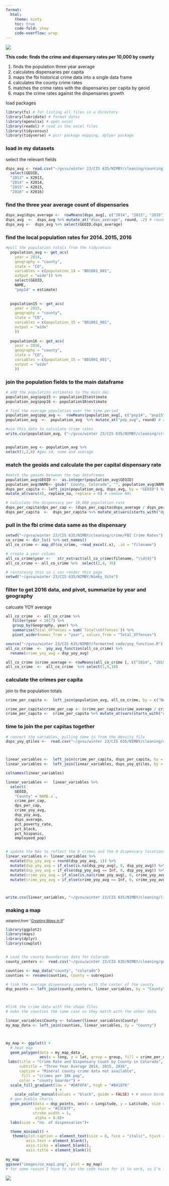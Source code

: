 ---
format:
  html:
    theme: minty
    toc: true
    code-fold: show
    code-overflow: wrap
---

![](images/per%20capita.png)

**This code: finds the crime and dispensary rates per 10,000 by county**

1.  finds the population three year average
2.  calculates dispensaries per capita
3.  maps the fbi historical crime data into a single data frame
4.  calculates the county crime rates
5.  matches the crime rates with the dispensaries per capita by geoid
6.  maps the crime rates against the dispensaries growth

load packages

```{r, echo=FALSE, warning=FALSE}
library(fs) # for listing all files in a directory
library(lubridate) # format dates
library(openxlsx) # open excel
library(readxl) # read in the excel files
library(tidycensus)
library(tidyverse) # purr package mapping, dplyer package 
```

### load in my datasets

select the relevant fields

```{r}
dsps_avg <- read.csv("~/gvsu/winter 23/CIS 635/NIMBY/cleaning/counting_dispensaries/dps_data_cleaned/dsps_yoy_qtiles.csv") %>% 
  select(GEOID,
  "2013" = X2013,
  "2014" = X2014,
  "2015" = X2015,
  "2016" = X2016)
```

### find the three year average count of dispensaries

```{r}
dsps_avg$dsps_average <-  rowMeans(dsps_avg[, c("2014", "2015", "2016")], na.rm = TRUE)
dsps_avg  <-  dsps_avg %>% mutate_at("dsps_average", round, .2) # round
dsps_avg <-  dsps_avg %>% select(GEOID,dsps_average)
```

### find the local population rates for 2014. 2015, 2016

```{r}
#pull the population totals from the tidycensus
  population_avg <- get_acs(
    year = 2014,
    geography = "county",
    state = "CO",
    variables = c(population_14 = "B01001_001",
    output = "wide")) %>%
    select(GEOID,
    NAME,
    "pop14" = estimate)
    
  
  population15 <- get_acs(
    year = 2015,
    geography = "county",
    state = "CO",
    variables = c(population_15 = "B01001_001",
    output = "wide"
    ))
    
  population16 <- get_acs(
    year = 2016,
    geography = "county",
    state = "CO",
    variables = c(population_15 = "B01001_001",
    output = "wide"
    ))
```

### join the population fields to the main dataframe

```{r}
# add the population estimates to the main doc.  
population_avg$pop15 <- population15$estimate
population_avg$pop16 <- population16$estimate

# find the average population over the time period
population_avg$pop_avg <-  rowMeans(population_avg[, c("pop14", "pop15", "pop16")], na.rm = TRUE)
population_avg  <-  population_avg  %>% mutate_at("pop_avg", round) # round

#use this data to calculate crime rates
write.csv(population_avg, ("~/gvsu/winter 23/CIS 635/NIMBY/cleaning/crime/populations_avg.csv")) 


population_avg <- population_avg %>%
select(1,2,6) #geo id, name and average
```

### match the geoids and calculate the per capital dispensary rate

```{r}
#match the geoids between the two dataframes
population_avg$GEOID <-  as.integer(population_avg$GEOID)
population_avg$NAME<- gsub(" County, Colorado", "", population_avg$NAME) # format the name to fit the crime
dsps_per_capita <- left_join(population_avg, dsps_avg, by = "GEOID") %>% 
mutate_at(vars(4), replace_na, replace = 0) # remove NAs

# calculate the dispensary per 10,000 population rate
dsps_per_capita$dps_per_cap <- (dsps_per_capita$dsps_average / dsps_per_capita$pop_avg) * 10000
dsps_per_capita  <-  dsps_per_capita %>% mutate_at(vars(starts_with("dps")), funs(round(., 1))) # round
```

### pull in the fbi crime data same as the dispensary

```{r, echo=FALSE, warning=FALSE, cache=TRUE}
setwd("~/gvsu/winter 23/CIS 635/NIMBY/cleaning/crime/FBI Crime Rates")
co_crime <- dir_ls() %>% set_names()
all_co_crime <- map_df(co_crime, ~read_excel(.x), .id = "filename")

# create a year column
all_co_crime$year <-   str_extract(all_co_crime$filename, "\\d{4}")
all_co_crime <- all_co_crime %>%  select(2,4, 76) 

# restoreing this so i can render this page
setwd("~/gvsu/winter 23/CIS 635/NIMBY/Nimby_Site")
```

### filter to get 2016 data, and pivot, summarize by year and geography

calcuate YOY average

```{r}
all_co_crime  <- all_co_crime %>% 
   filter(year < 2017) %>% 
   group_by(Geography, year) %>% 
   summarise(Total_Offenses = sum(`Total\nOffenses`)) %>% 
   pivot_wider(names_from = "year", values_from = "Total_Offenses") 

source("~/gvsu/winter 23/CIS 635/NIMBY/formatted code/yoy_function.R")
all_co_crime  <-  yoy_avg_function(all_co_crime) %>% 
  rename(crime_yoy_avg = dsp_yoy_avg)

all_co_crime $crime_average <- rowMeans(all_co_crime [, c("2014", "2015", "2016")], na.rm = TRUE) 
all_co_crime  <-  all_co_crime  %>% select(1,9,10)
```

### calculate the crimes per capita

join to the population totals

```{r}
crime_per_capita <-  left_join(population_avg, all_co_crime, by = c("NAME" = "Geography"))

crime_per_capita$crime_per_cap <- (crime_per_capita$crime_average / crime_per_capita$pop_avg ) * 10000
crime_per_capita <-  crime_per_capita %>% mutate_at(vars(starts_with("crime")), funs(round(., 1)))  # round
```

### time to join the per capitas together

```{r}
# connect the variables, pulling some in from the density file
dsps_yoy_qtiles <-  read.csv("~/gvsu/winter 23/CIS 635/NIMBY/cleaning/counting_dispensaries/dps_data_cleaned/dsps_yoy_qtiles.csv")



linear_variables <-  left_join(crime_per_capita, dsps_per_capita, by = "GEOID")
linear_variables <-  left_join(linear_variables, dsps_yoy_qtiles, by = "GEOID")

colnames(linear_variables)

linear_variables <-  linear_variables %>%
  select(
    GEOID,
    "County" =`NAME.x`,
    crime_per_cap,
    dps_per_cap,
    crime_yoy_avg,
    dsp_yoy_avg,
    dsps_average,
    pct_poverty_rate,
    pct_black,
    pct_hispanic,
    employeed_pop)


# update the NAs to reflect the 0 crimes and the 0 dispensary locations
linear_variables <- linear_variables %>%
  mutate(dsp_yoy_avg = round(dsp_yoy_avg, 1)) %>%
  mutate(dsp_yoy_avg = if_else(is.na(dsp_yoy_avg), 0, dsp_yoy_avg)) %>%
  mutate(dsp_yoy_avg = if_else(dsp_yoy_avg == Inf, 0, dsp_yoy_avg)) %>%
  mutate(crime_yoy_avg = if_else(is.na(crime_yoy_avg), 0, crime_yoy_avg)) %>%
  mutate(crime_yoy_avg = if_else(crime_yoy_avg == Inf, 0, crime_yoy_avg))



write.csv(linear_variables, "~/gvsu/winter 23/CIS 635/NIMBY/cleaning/linear_model/variables/linear_variable.csv")
```

### making a map

[*adapted from "[Creating Maps in R](https://www.linkedin.com/learning/creating-maps-with-r/why-create-maps-with-r?autoplay=true&u=74414348 "Charlie Joey Hadley")"*]{style="font-size: 80%;"}

```{r warning=FALSE}
library(ggplot2)
library(maps)
library(dplyr)
library(cowplot)


# Load the county boundaries data for Colorado
county_centers <-  read.csv("~/gvsu/winter 23/CIS 635/NIMBY/cleaning/geo_files/co_cords.csv") # info downloaded from the web

counties <- map_data("county", "colorado")
counties <- rename(counties, County = subregion)

# link the average dispensary county with the center of the county
dsp_points <- left_join(county_centers, linear_variables, by = "County")



#link the crime data with the shape files
# make the counties the same case so they match with the other data

linear_variables$County <- tolower(linear_variables$County)
my_map_data <- left_join(counties, linear_variables, by = "County")



my_map <- ggplot() +
  # heat map
  geom_polygon(data = my_map_data , 
               aes(x = long, y = lat, group = group, fill = crime_per_cap, color = "")) +
 labs(title = "Crime Rate and Dispensary Count by County in Colorado",
      subtitle = "Three Year Average 2014, 2015, 2016",
      caption = "Mineral county crime data not available",
       fill = "crimes per 10k pop",
      color = "county boarder") +
  scale_fill_gradient(low = "#DAF0FA", high = "#B41876"
                      ) +
    scale_color_manual(values = "black", guide = FALSE) + # emove border color from legend
  # geo bubble charts
  geom_point(data = dsp_points, aes(x = Longitude, y = Latitude, size = dsps_average),
             color = "#23CB7F", 
            stroke_width = 1,
             alpha = 0.8)+
  labs(size = "no. of dispensaries")+

  theme_minimal() +
   theme(plot.caption = element_text(size = 8, face = "italic", hjust = .1),
         axis.text = element_blank(),
         axis.ticks = element_blank(),
         axis.title = element_blank())
         
my_map           
ggsave("images/co_map1.png", plot = my_map)
# for some reason I have to run the code twice for it to work, so I'm linking to the final result

```

![](images/co_map.png)
